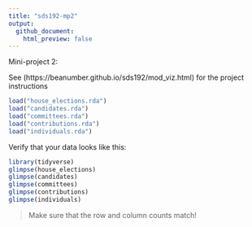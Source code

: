 ```yaml
---
title: "sds192-mp2"
output:
  github_document:
    html_preview: false
---
```


Mini-project 2:

See (https://beanumber.github.io/sds192/mod_viz.html) for the project instructions


```r
load("house_elections.rda")
load("candidates.rda")
load("committees.rda")
load("contributions.rda")
load("individuals.rda")
```

Verify that your data looks like this:

```r
library(tidyverse)
glimpse(house_elections)
glimpse(candidates)
glimpse(committees)
glimpse(contributions)
glimpse(individuals)
```

> Make sure that the row and column counts match!